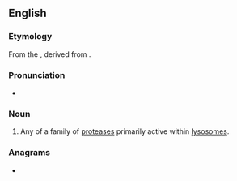 ==English==

===Etymology===
From the {{etyl|de|en}} {{m|de|Kathepsin}}, derived from {{etyl|grc|en}} {{m|grc|καθέψω||boil down}}.

===Pronunciation===
* {{IPA|kəˈθɛpsɪn|lang=en}}

===Noun===
{{en-noun}}
{{wikipedia}}

# {{lb|en|protein}} Any of a family of [[protease]]s primarily active within [[lysosome]]s.

===Anagrams===
* {{anagrams|en|thin space}}